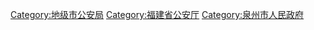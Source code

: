 [[Category:地级市公安局|Category:地级市公安局]]
[[Category:福建省公安厅|Category:福建省公安厅]]
[[Category:泉州市人民政府|Category:泉州市人民政府]]